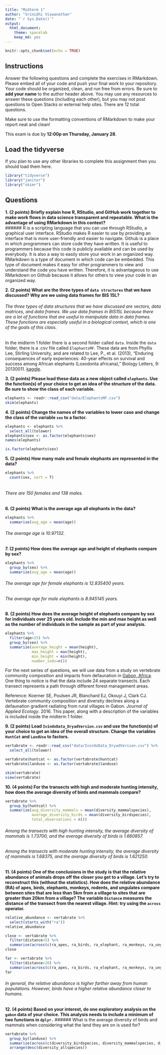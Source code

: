 ```yaml
---
title: "Midterm 1"
author: "Srinidhi Viswanathan"
date: "`r Sys.Date()`"
output:
  html_document: 
    theme: spacelab
    keep_md: yes
---
```


```r
knitr::opts_chunk$set(echo = TRUE)
```

## Instructions
Answer the following questions and complete the exercises in RMarkdown. Please embed all of your code and push your final work to your repository. Your code should be organized, clean, and run free from errors. Be sure to **add your name** to the author header above. You may use any resources to answer these questions (including each other), but you may not post questions to Open Stacks or external help sites. There are 12 total questions.  

Make sure to use the formatting conventions of RMarkdown to make your report neat and clean!  

This exam is due by **12:00p on Thursday, January 28**.  

## Load the tidyverse
If you plan to use any other libraries to complete this assignment then you should load them here.
```r
library("tidyverse")
library("janitor")
library("skimr")
```

## Questions
**1. (2 points) Briefly explain how R, RStudio, and GitHub work together to make work flows in data science transparent and repeatable. What is the advantage of using RMarkdown in this context?**  
###### R is a scripting language that you can use through RStudio, a graphical user interface. RStudio makes R easier to use by providing an interface that is more user-friendly and easier to navigate. Github is a place in which programmers can store code they have written. It is useful to programmers because this code is publicly available and can be used by everybody. It is also a way to easily store your work in an organized way. RMarkdown is a type of document in which code can be embedded. This type of document makes it easy for other programmers to view and understand the code you have written. Therefore, it is advantageous to use RMarkdown on Github because it allows for others to view your code in an organized way.

**2. (2 points) What are the three types of `data structures` that we have discussed? Why are we using data frames for BIS 15L?**

###### The three types of data structures that we have discussed are vectors, data matrices, and data frames. We use data frames in BIS15L because there are a lot of functions that are useful to manipulate data in data frames. These functions are especially useful in a biological context, which is one of the goals of this class.

In the midterm 1 folder there is a second folder called `data`. Inside the `data` folder, there is a .csv file called `ElephantsMF`. These data are from Phyllis Lee, Stirling University, and are related to Lee, P., et al. (2013), "Enduring consequences of early experiences: 40-year effects on survival and success among African elephants (Loxodonta africana)," Biology Letters, 9: 20130011. [kaggle](https://www.kaggle.com/mostafaelseidy/elephantsmf).  

**3. (2 points) Please load these data as a new object called `elephants`. Use the function(s) of your choice to get an idea of the structure of the data. Be sure to show the class of each variable.**
```r
elephants <- readr::read_csv("data/ElephantsMF.csv")
skim(elephants)
```


**4. (2 points) Change the names of the variables to lower case and change the class of the variable `sex` to a factor.**
```r
elephants <- elephants %>% 
  select_all(tolower) 
elephants$sex <- as.factor(elephants$sex)
names(elephants)
```
```r
is.factor(elephants$sex)
```


**5. (2 points) How many male and female elephants are represented in the data?**
```r
elephants %>% 
  count(sex, sort = T) 
  
```
###### There are 150 females and 138 males. 

**6. (2 points) What is the average age all elephants in the data?**
```r
elephants %>% 
  summarise(avg_age = mean(age))
```
###### The average age is 10.97132.

**7. (2 points) How does the average age and height of elephants compare by sex?**
```r
elephants %>% 
  group_by(sex) %>% 
  summarize(avg_age = mean(age))
```
###### The average age for female elephants is 12.835400 years.
###### The average age for male elephants is 8.945145 years.


**8. (2 points) How does the average height of elephants compare by sex for individuals over 25 years old. Include the min and max height as well as the number of individuals in the sample as part of your analysis.**
```r
elephants %>% 
  filter(age>25) %>% 
  group_by(sex) %>% 
  summarize(average_height = mean(height),
            max_height = max(height),
            min_height = min(height),
            number_indv=n())
```


For the next series of questions, we will use data from a study on vertebrate community composition and impacts from defaunation in [Gabon, Africa](https://en.wikipedia.org/wiki/Gabon). One thing to notice is that the data include 24 separate transects. Each transect represents a path through different forest management areas.  

Reference: Koerner SE, Poulsen JR, Blanchard EJ, Okouyi J, Clark CJ. Vertebrate community composition and diversity declines along a defaunation gradient radiating from rural villages in Gabon. _Journal of Applied Ecology_. 2016. This paper, along with a description of the variables is included inside the midterm 1 folder.  

**9. (2 points) Load `IvindoData_DryadVersion.csv` and use the function(s) of your choice to get an idea of the overall structure. Change the variables `HuntCat` and `LandUse` to factors.**
```r
vertabrate <- readr::read_csv("data/IvindoData_DryadVersion.csv") %>% 
  select_all(tolower) 

vertabrate$huntcat <- as.factor(vertabrate$huntcat)
vertabrate$landuse <- as.factor(vertabrate$landuse)

skim(vertabrate)
view(vertabrate)
```


**10. (4 points) For the transects with high and moderate hunting intensity, how does the average diversity of birds and mammals compare?**
```r
vertabrate %>% 
  group_by(huntcat) %>% 
  summarize(avg_diversity_mammals = mean(diversity_mammalspecies),
            average_diversity_birds = mean(diversity_birdspecies),
            total_observations = n())
```
###### Among the transects with high hunting intensity, the average diversity of mammals is 1.73700, and the average diversity of birds is 1.660857. 
###### Among the transects with moderate hunting intensity, the average diversity of mammals is 1.68375, and the average diversity of birds is 1.621250.

**11. (4 points) One of the conclusions in the study is that the relative abundance of animals drops off the closer you get to a village. Let's try to reconstruct this (without the statistics). How does the relative abundance (RA) of apes, birds, elephants, monkeys, rodents, and ungulates compare between sites that are less than 5km from a village to sites that are greater than 20km from a village? The variable `Distance` measures the distance of the transect from the nearest village. Hint: try using the `across` operator.**  
```r
relative_abundance <- vertabrate %>% 
  select(starts_with("ra"))
relative_abundance
```
```r
close <- vertabrate %>% 
  filter(distance<5) %>% 
  summarise(across(c(ra_apes, ra_birds, ra_elephant, ra_monkeys, ra_ungulate),mean))
close
```
```r
far <- vertabrate %>% 
  filter(distance>20) %>% 
  summarise(across(c(ra_apes, ra_birds, ra_elephant, ra_monkeys, ra_ungulate),mean))
far
```
###### In general, the relative abundance is higher farther away from human populations. However, birds have a higher relative abundance closer to humans.


**12. (4 points) Based on your interest, do one exploratory analysis on the `gabon` data of your choice. This analysis needs to include a minimum of two functions in `dplyr.`**
###### What is the average diversity of birds and mammals when considering what the land they are on is used for?
```r
vertabrate %>% 
  group_by(landuse) %>% 
  summarize(across(c(diversity_birdspecies, diversity_mammalspecies, diversity_allspecies), mean)) %>% 
  arrange(desc(diversity_allspecies))

```

